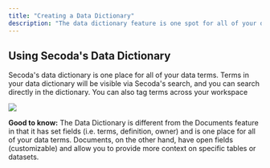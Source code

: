 ```yaml
---
title: "Creating a Data Dictionary"
description: "The data dictionary feature is one spot for all of your data terms. You can search dictionary terms using the terms themselves, owners, and definitions."
---
```


## Using Secoda's Data Dictionary

Secoda's data dictionary is one place for all of your data terms. Terms in your data dictionary will be visible via Secoda's search, and you can search directly in the dictionary. You can also tag terms across your workspace 

![](https://3544070331-files.gitbook.io/~/files/v0/b/gitbook-x-prod.appspot.com/o/spaces%2FqxbfBjqa19PllrcxgKxO%2Fuploads%2FFCs6PRjOMwjNsKy0Vkw4%2FScreen%20Shot%202022-04-08%20at%2012.36.32%20PM.png?alt=media&token=b5239d61-41e4-413a-9fee-56720d5bbcd5)

**Good to know:** The Data Dictionary is different from the Documents feature in that it has set fields (i.e. terms, definition, owner) and is one place for all of your data terms. Documents, on the other hand, have open fields (customizable) and allow you to provide more context on specific tables or datasets. 